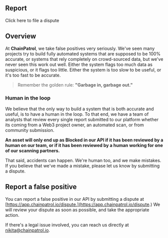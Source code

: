 ## Report

<Card title="Report a False Postive" icon="bolt" href="https://app.chainpatrol.io/dispute">
  Click here to file a dispute
</Card>

## Overview

At **ChainPatrol**, we take false positives very seriously. We've seen many projects try to build
fully automated systems that are supposed to be 100% accurate, or systems that rely completely
on crowd-sourced data, but we've never seen this work out well. Either the system flags too much
data as suspicious, or it flags too little. Either the system is too slow to be useful, or it's
too fast to be accurate.

> Remember the golden rule: **"Garbage in, garbage out."**

### Human in the loop

We believe that the only way to build a system that is both accurate and useful, is to have a human
in the loop. To that end, we have a team of analysts that review every single report submitted to our platform
whether its coming from a Web3 project owner, an automated scan, or from community submission.

**An asset will only end up as Blocked in our API if it has been reviewed by a human on our team, or
if it has been reviewed by a human working for one of our scanning partners.**

That said, accidents can happen. We're human too, and we make mistakes. If you believe that we've made a mistake,
please let us know by submitting a dispute.

## Report a false positive

You can report a false positive in our API by submitting a dispute at [https://app.chainpatrol.io/dispute.](https://app.chainpatrol.io/dispute.)
We will review your dispute as soon as possible, and take the appropriate action.

If there's a legal issue involved, you can reach us directly at [nikita@chainpatrol.io](mailto:nikita@chainpatrol.io).